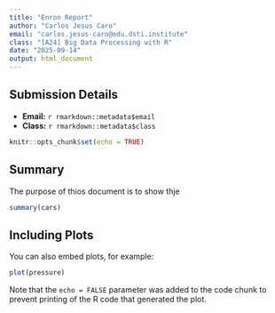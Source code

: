 ```yaml
---
title: "Enron Report"
author: "Carlos Jesus Caro"
email: "carlos.jesus-caro@edu.dsti.institute"
class: "[A24] Big Data Processing with R"
date: "2025-09-14"
output: html_document
---
```


## Submission Details

* **Email:** `r rmarkdown::metadata$email`
* **Class:** `r rmarkdown::metadata$class`

```r
knitr::opts_chunk$set(echo = TRUE)
```

## Summary

The purpose of thios document is to show thje 

```r
summary(cars)
```

## Including Plots

You can also embed plots, for example:

```r
plot(pressure)
```

Note that the `echo = FALSE` parameter was added to the code chunk to prevent printing of the R code that generated the plot.

